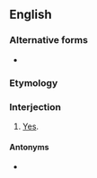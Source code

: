 ==English==

===Alternative forms===
* {{l|en|yuppers}}

===Etymology===
{{af|en|yep|-er|-s}}

===Interjection===
{{en-interj}}

# {{lb|en|informal}} [[yes|Yes]].

====Antonyms====
* {{l|en|nopers}}